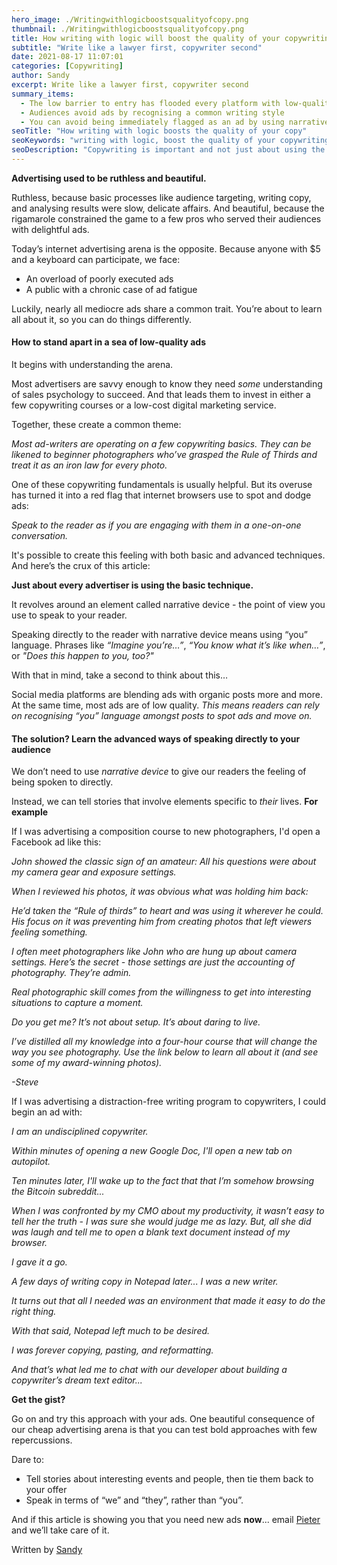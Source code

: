 ```yaml
---
hero_image: ./Writingwithlogicboostsqualityofcopy.png
thumbnail: ./Writingwithlogicboostsqualityofcopy.png
title: How writing with logic will boost the quality of your copywriting
subtitle: "Write like a lawyer first, copywriter second"
date: 2021-08-17 11:07:01
categories: [Copywriting]
author: Sandy
excerpt: Write like a lawyer first, copywriter second
summary_items:
  - The low barrier to entry has flooded every platform with low-quality ads
  - Audiences avoid ads by recognising a common writing style
  - You can avoid being immediately flagged as an ad by using narrative device creatively
seoTitle: "How writing with logic boosts the quality of your copy"
seoKeywords: "writing with logic, boost the quality of your copywriting, boost the quality of your copy"
seoDescription: "Copywriting is important and not just about using the right words. Learn how to boost the quality of your copy and produce persuasive content by using logic."
---
```


**Advertising used to be ruthless and beautiful.**

Ruthless, because basic processes like audience targeting, writing copy, and analysing results were slow, delicate affairs. And beautiful, because the rigamarole constrained the game to a few pros who served their audiences with delightful ads.

Today’s internet advertising arena is the opposite. Because anyone with $5 and a keyboard can participate, we face:

- An overload of poorly executed ads
- A public with a chronic case of ad fatigue

Luckily, nearly all mediocre ads share a common trait. You’re about to learn all about it, so you can do things differently.

#### **How to stand apart in a sea of low-quality ads**

It begins with understanding the arena.

Most advertisers are savvy enough to know they need _some_ understanding of sales psychology to succeed. And that leads them to invest in either a few copywriting courses or a low-cost digital marketing service.

Together, these create a common theme:

_Most ad-writers are operating on a few copywriting basics. They can be likened to beginner photographers who’ve grasped the Rule of Thirds and treat it as an iron law for every photo._

One of these copywriting fundamentals is usually helpful. But its overuse has turned it into a red flag that internet browsers use to spot and dodge ads:

_Speak to the reader as if you are engaging with them in a one-on-one conversation._

It's possible to create this feeling with both basic and advanced techniques. And here’s the crux of this article:

**Just about every advertiser is using the basic technique.**

It revolves around an element called narrative device - the point of view you use to speak to your reader.

Speaking directly to the reader with narrative device means using “you” language. Phrases like _“Imagine you’re…”_, _“You know what it’s like when…”_, or _"Does this happen to you, too?"_

With that in mind, take a second to think about this…

Social media platforms are blending ads with organic posts more and more. At the same time, most ads are of low quality. _This means readers can rely on recognising “you” language amongst posts to spot ads and move on._

#### **The solution? Learn the advanced ways of speaking directly to your audience**

We don’t need to use _narrative device_ to give our readers the feeling of being spoken to directly.

Instead, we can tell stories that involve elements specific to _their_ lives.
**For example**

If I was advertising a composition course to new photographers, I'd open a Facebook ad like this:

_John showed the classic sign of an amateur: All his questions were about my camera gear and exposure settings._

_When I reviewed his photos, it was obvious what was holding him back:_

_He’d taken the “Rule of thirds” to heart and was using it wherever he could. His focus on it was preventing him from creating photos that left viewers feeling something._

_I often meet photographers like John who are hung up about camera settings. Here’s the secret - those settings are just the accounting of photography. They’re admin._

_Real photographic skill comes from the willingness to get into interesting situations to capture a moment._

_Do you get me? It’s not about setup. It’s about daring to live._

_I’ve distilled all my knowledge into a four-hour course that will change the way you see photography. Use the link below to learn all about it (and see some of my award-winning photos)._

_-Steve_

If I was advertising a distraction-free writing program to copywriters, I could begin an ad with:

_I am an undisciplined copywriter._

_Within minutes of opening a new Google Doc, I'll open a new tab on autopilot._

_Ten minutes later, I'll wake up to the fact that that I’m somehow browsing the Bitcoin subreddit..._

_When I was confronted by my CMO about my productivity, it wasn’t easy to tell her the truth - I was sure she would judge me as lazy. But, all she did was laugh and tell me to open a blank text document instead of my browser._

_I gave it a go._

_A few days of writing copy in Notepad later... I was a new writer._

_It turns out that all I needed was an environment that made it easy to do the right thing._

_With that said, Notepad left much to be desired._

_I was forever copying, pasting, and reformatting._

_And that’s what led me to chat with our developer about building a copywriter’s dream text editor..._

**Get the gist?**

Go on and try this approach with your ads. One beautiful consequence of our cheap advertising arena is that you can test bold approaches with few repercussions.

Dare to:

- Tell stories about interesting events and people, then tie them back to your offer
- Speak in terms of “we” and “they”, rather than “you”.

And if this article is showing you that you need new ads **now**... email [Pieter](mailto:pieter@doubleagency.com) and we’ll take care of it.

Written by [Sandy](https://www.linkedin.com/in/sandy-radburnd/)
